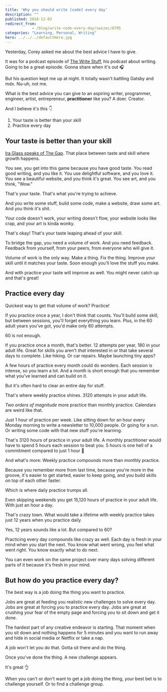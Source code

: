 ```yaml
---
title: 'Why you should write [code] every day'
description: ""
published: 2018-12-03
redirect_from: 
            - /blog/write-code-every-day/swizec/8795
categories: "Learning, Personal, Writing"
hero: ../../../defaultHero.jpg
---
```

Yesterday, Corey asked me about the best advice I have to give.



It was for a podcast episode of [The Write Stuff](https://thewritestuff.simplecast.fm/), his podcast about writing. Going to be a great episode. Gonna share when it's out 🎧



But his question kept me up at night. It totally wasn't battling Gatsby and mdx. Nu-uh, not me.



What _is_ the best advice you can give to an aspiring writer, programmer, engineer, artist, entrepreneur, **practitioner** like you? A doer. Creator.



And I believe it's this 👇



1. Your taste is better than your skill
2. Practice every day



## Your taste is better than your skill



[Ira Glass speaks of The Gap](https://zenpencils.com/comic/90-ira-glass-advice-for-beginners/). That place between taste and skill where growth happens.



You see, you get into this game because you have good taste. You read good writing, and you like it. You use delightful software, and you love it. You see a beautiful website, and you think it's great. You see art, and you think, "Wow."



That's your taste. That's what you're trying to achieve.



And you write some stuff, build some code, make a website, draw some art. And you think it's shit.



Your code doesn't work, your writing doesn't flow, your website looks like crap, and your art is kinda wonky.



That's okay! That's your taste leaping ahead of your skill.



To bridge the gap, you need a volume of work. And you need feedback. Feedback from yourself, from your peers, from everyone who will give it.



Volume of work is the only way. Make a thing. Fix the thing. Improve your skill until it matches your taste. Soon enough you'll love the stuff you make.



And with practice your taste will improve as well. You might never catch up and that's great!



## Practice every day



Quickest way to get that volume of work? Practice!



If you practice once a year, I don't think that counts. You'll build some skill, but between sessions, you'll forget everything you learn. Plus, in the 60 adult years you've got, you'd make only 60 attempts.



60 is not enough.



If you practice once a month, that's better. 12 attempts per year, 180 in your adult life. Great for skills you aren't _that_ interested in or that take several days to complete. Like hiking. Or car repairs. Maybe launching tiny apps?



A few hours of practice every month could do wonders. Each session is intense, so you learn a lot. And a month is short enough that you remember what you've learned and can build on it.



But it's often hard to clear an entire day for stuff.



That's where weekly practice shines. 3120 attempts in your adult life.



_Two orders of magnitude_ more practice than monthly practice. Calendars are weird like that.



Just 1 hour of practice per week. Like sitting down for an hour every Monday morning to write a newsletter to 10,000 people. Or going for a run. Or writing some code with that new stuff you're learning.



That's 3120 hours of practice in your adult life. A monthly practitioner would have to spend 5 hours each session to beat you. 5 hours is one hell of a commitment compared to just 1 hour 🧐



And what's more: Weekly practice compounds more than monthly practice.



Because you remember more from last time, because you're more in the groove, it's easier to get started, easier to keep going, and you build skills on top of each other faster.



Which is where daily practice trumps all.



Even skipping weekends you get 15,120 hours of practice in your adult life. With just an hour a day.



That's crazy town. What would take a lifetime with weekly practice takes just 12 years when you practice daily.



Yes, 12 years sounds like a lot. But compared to 60?



Practicing every day compounds like crazy as well. Each day is fresh in your mind when you start the next. You know what went wrong, you feel what went right. You know exactly what to do next.



You can even work on the same project over many days solving different parts of it because it's fresh in your mind.



## But how do you practice every day?



The best way is a job doing the thing you want to practice.



Jobs are great at feeding you realistic new challenges to solve every day. Jobs are great at forcing you to practice every day. Jobs are great at crushing your fear of the empty page and forcing you to sit down and get it done.



The hardest part of any creative endeavor is starting. That moment when you sit down and nothing happens for 5 minutes and you want to run away and hide in social media or Netflix or take a nap.



A job won't let you do that. Gotta sit there and do the thing.



Once you've done the thing. A new challenge appears.



It's great 👌



When you can't or don't want to get a job doing the thing, your best bet is to challenge yourself. Or to find a challenge group.